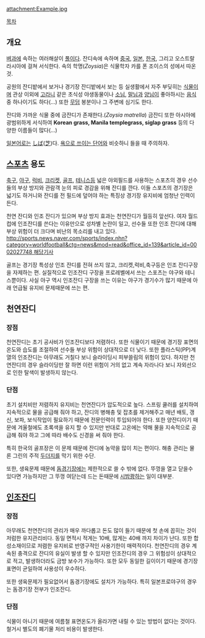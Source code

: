 attachment:Example.jpg

[[목차]]

== 개요 ==
[[벼]]과에 속하는 여러해살이 [[풀]]이다. 잔디속에 속하며 [[중국]], [[일본]], [[대한민국|한국]], 그리고 오스트랄라시아에 걸쳐 서식한다. 속의 학명(''Zoysia'')은 식물학자 카를 폰 조이스의 성에서 따온 것.

공원의 잔디밭에서 보거나 경기장 잔디밭에서 보는 등 실생활에서 자주 부딪히는 [[식물]]이며 관상 이외에 [[고라니]] 같은 초식성 야생동물이나 [[소]]님, [[말(동물)|말]]님과 [[양(동물)|양]]님이 좋아하시는 [[음식]] 중 하나이기도 하다(...) 또한 [[무덤]] 봉분이나 그 주변에 심기도 한다.

잔디와 가까운 식물 중에 금잔디가 존재한다.(''Zoysia matrella'') 금잔디 또한 아시아에 광범위하게 서식하여 '''Korean grass, Manila templegrass, siglap grass''' 등의 다양한 이름들이 많다(...)

[[일본어]]로는 [[시바|しば]]([[지|芝]])다. [[시발#s-5|욕으로 쓰이는 단어]]와 비슷하니 들을 때 주의하자.

== [[스포츠]] 용도 ==
[[축구]], [[야구]], [[럭비]], [[크리켓]], [[골프]], [[테니스]]등 넓은 야외필드를 사용하는 스포츠의 경우 선수들의 부상 방지와 관람객 눈의 피로 경감을 위해 잔디를 깐다. 이들 스포츠의 경기장은 넓기도 하거니와 잔디를 전 필드에 덮어야 하는 특징상 경기장 유지비에 엄청난 인력이 든다.

천연 잔디와 인조 잔디가 있으며 부상 방지 효과는 천연잔디가 월등히 앞선다. 여자 월드컵에 인조잔디를 쓴다는 이유만으로 성차별 논란이 일고, 선수들 또한 인조 잔디에 대해 부상 위험이 더 크다며 비난의 목소리를 내고 있다. [[http://sports.news.naver.com/sports/index.nhn?category=worldfootball&ctg=news&mod=read&office_id=139&article_id=0002027748 해당기사]]

골프는 경기장 특성상 인조 잔디를 전혀 쓰지 않고, 크리켓,럭비,축구등은 인조 잔디구장을 자제하는 편. 실질적으로 인조잔디 구장을 프로레벨에서 쓰는 스포츠는 야구와 테니스뿐이다. 사실 야구 역시 인조잔디 구장을 쓰는 이유는 야구가 경기수가 많기 때문에 아래 언급될 유지비 문제때문에 쓰는 편.

== 천연잔디 ==
=== 장점 ===
천연잔디는 초기 공사비가 인조잔디보다 저렴하다. 또한 식물이기 때문에 경기장 표면의 온도와 습도를 조절하여 선수들 부상 위험이 상대적으로 더 낮다. 또한 플라스틱(PP)계열의 인조잔디는 아무래도 거칠다 보니 슬라이딩시 피부쓸림의 위험이 있다. 하지만 천연잔디의 경우 슬라이딩만 잘 하면 이런 위험이 거의 없고 계속 자라나다 보니 자외선으로 인한 탈색이 발생하지 않는다.

=== 단점 ===
초기 설치비만 저렴하지 유지비는 천연잔디가 압도적으로 높다. 스프링 쿨러를 설치하여 지속적으로 물을 공급해 줘야 하고, 잔디의 병해충 및 잡초를 제거해주고 매년 배토, 갱신, 보파, 보식작업이 필요하기 때문에 전문인력이 투입되어야 한다. 또한 양잔디이기 때문에 겨울철에도 초록색을 유지 할 수 있지만 반대로 고온에는 약해 물을 지속적으로 공급해 줘야 하고 그에 따라 배수도 신경을 써 줘야 한다.

특히 한국의 골프장은 이 문제 때문에 잔디에 농약을 많이 치는 편이다. 해충 관리는 물론 그린의 주적 [[두더지]]를 막기 위한 수단.

또한, 생육문제 때문에 [[돔경기장]]에는 제한적으로 쓸 수 밖에 없다. 뚜껑을 열고 닫을수 있다면 가능하지만 그 뚜껑 여닫는데 드는 돈때문에 [[시밤쾅]]하는 일이 대부분.

== [[인조잔디]] ==
=== 장점 ===
아무래도 천연잔디의 관리가 매우 까다롭고 돈도 많이 들기 때문에 첫 손에 꼽히는 것이 저럼한 유지관리비다. 동일 면적시 적게는 10배, 많게는 40배 까지 차이가 난다. 또한 합성소재이므로 저렴한 유지비로 반영구적인 사용기한이 매력적이다. 천연잔디의 경우 계속된 충격으로 잔디의 유실이 발생 할 수 있지만 인조잔디의 경우 그 위험성이 상대적으로 적고, 발생하더라도 금방 보수가 가능하다. 또한 모두 동일한 길이이기 때문에 경기장 표면이 균일하여 사용성이 우수하다.

또한 생육문제가 필요없어서 돔경기장에도 설치가 가능하다. 특히 일본프로야구의 경우는 돔경기장 전부가 인조잔디.
=== 단점 ===
식물이 아니기 때문에 여름철 표면온도가 올라가면 내릴 수 있는 방법이 없다는 것이다. 철거시 별도의 폐기물 처리 비용이 발생한다.

